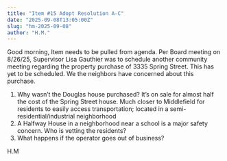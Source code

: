 ```yaml
---
title: "Item #15 Adopt Resolution A-C"
date: "2025-09-08T13:05:00Z"
slug: "hm-2025-09-08"
author: "H.M."
---
```


Good morning,
Item needs to be pulled from agenda. Per Board meeting on 8/26/25, Supervisor Lisa Gauthier was to schedule another community meeting regarding the property purchase of 3335 Spring Street. This has yet to be scheduled. We the neighbors have concerned about this purchase.

1. Why wasn’t the Douglas house purchased? It’s on sale for almost half the cost of the Spring Street house. Much closer to Middlefield
   for residents to easily access transportation; located in a semi-residential/industrial neighborhood
2. A Halfway House in a neighborhood near a school is a major safety concern. Who is vetting the residents?
3. What happens if the operator goes out of business?

H.M
